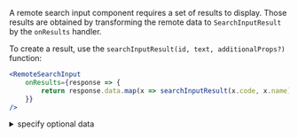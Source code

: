 A remote search input component requires a set of results to display. Those results are obtained by transforming the remote data to `SearchInputResult` by the `onResults` handler.

To create a result, use the `searchInputResult(id, text, additionalProps?)` function:

```jsx dark
<RemoteSearchInput
    onResults={response => {
        return response.data.map(x => searchInputResult(x.code, x.name));
    }}
/>
```

<details><summary >specify optional data</summary>

An optional data `obj` can be specified to provide additional information to any callbacks e.g. `onValueChange` or `resultRenderer`:

```jsx dark
<RemoteSearchInput
    onResults={response => {
        return response.data.map(x => searchInputResult(x.code, x.name, { backendId: x.backendId }));
    }}
/>
```

Then in any callbacks:

```jsx dark
<RemoteSearchInput
    results={[georgeResult]}
    onValueChange={(event, { id, text, backendId }) => {
        console.log(backendId);
    }}
/>
```

Or in a custom result renderer:

```jsx dark
<RemoteSearchInput
    results={[georgeResult]}
    resultRenderer={({ id, text, backendId }) => {
        return <div>{backendId}</div>;
    }}
/>
```
</details>
